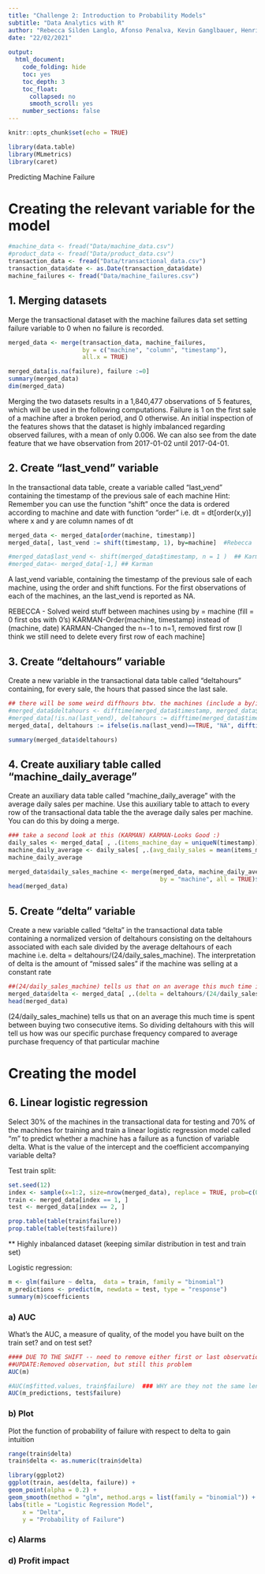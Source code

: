 ```yaml
---
title: "Challenge 2: Introduction to Probability Models"
subtitle: "Data Analytics with R"
author: "Rebecca Silden Langlo, Afonso Penalva, Kevin Ganglbauer, Henrik Mülheims, Martí Pérez & Karmanpreet Singh" 
date: "22/02/2021"
      
output: 
  html_document:
    code_folding: hide
    toc: yes
    toc_depth: 3
    toc_float:
      collapsed: no
      smooth_scroll: yes
    number_sections: false
---
```


```r
knitr::opts_chunk$set(echo = TRUE)

library(data.table)
library(MLmetrics)
library(caret)
```

Predicting Machine Failure

# Creating the relevant variable for the model
```r
#machine_data <- fread("Data/machine_data.csv")
#product_data <- fread("Data/product_data.csv")
transaction_data <- fread("Data/transactional_data.csv")
transaction_data$date <- as.Date(transaction_data$date)
machine_failures <- fread("Data/machine_failures.csv")
```


## 1. Merging datasets 
Merge the transactional dataset with the machine failures data set setting failure variable to 0 when no failure is recorded.

```r
merged_data <- merge(transaction_data, machine_failures, 
                     by = c("machine", "column", "timestamp"), 
                     all.x = TRUE)

merged_data[is.na(failure), failure :=0]
summary(merged_data)
dim(merged_data)
```
Merging the two datasets results in a 1,840,477 observations of 5 features, which will be used in the following computations. Failure is 1 on the first sale of a machine after a broken period, and 0 otherwise. An initial inspection of the features shows that the dataset is highly imbalanced regarding observed failures, with a mean of only 0.006. We can also see from the date feature that we have observation from 2017-01-02 until 2017-04-01. 

## 2. Create "last_vend" variable
In the transactional data table, create a variable called “last_vend” containing the timestamp of the previous sale of each machine
Hint: Remember you can use the function “shift” once the data is ordered according to machine and date with function “order” i.e. dt = dt[order(x,y)] where x and y are column names of dt
```r
merged_data <- merged_data[order(machine, timestamp)]
merged_data[, last_vend := shift(timestamp, 1), by=machine]  #Rebecca

#merged_data$last_vend <- shift(merged_data$timestamp, n = 1 )  ## Karman 
#merged_data<- merged_data[-1,] ## Karman
```
A last_vend variable, containing the timestamp of the previous sale of each machine, using the order and shift functions. For the first observations of each of the machines, an the last_vend is reported as NA.

REBECCA - Solved weird stuff between machines using by = machine (fill = 0 first obs with 0's)
KARMAN-Order(machine, timestamp) instead of (machine, date)
KARMAN-Changed the n=-1 to n=1, removed first row [I think we still need to delete every first row of each machine]

## 3. Create "deltahours" variable
Create a new variable in the transactional data table called “deltahours” containing, for every sale, the hours that passed since the last sale.
```r
## there will be some weird diffhours btw. the machines (include a by/if function?)
#merged_data$deltahours <- difftime(merged_data$timestamp, merged_data$last_vend, units = "hours")
#merged_data[!is.na(last_vend), deltahours := difftime(merged_data$timestamp, merged_data$last_vend, units = "hours"), by=machine]
merged_data[, deltahours := ifelse(is.na(last_vend)==TRUE, "NA", difftime(merged_data$timestamp, merged_data$last_vend, units = "hours")), by=machine]

summary(merged_data$deltahours)
```



## 4. Create auxiliary table called "machine_daily_average"
Create an auxiliary data table called “machine_daily_average” with the average daily sales per machine. 
Use this auxiliary table to attach to every row of the transactional data table the the average daily sales per machine. You can do this by doing a merge.
```r
### take a second look at this (KARMAN) KARMAN-Looks Good :)
daily_sales <- merged_data[ , .(items_machine_day = uniqueN(timestamp)), by = .(machine, date)]
machine_daily_average <- daily_sales[ ,.(avg_daily_sales = mean(items_machine_day)), by = machine]
machine_daily_average
```

```r
merged_data$daily_sales_machine <- merge(merged_data, machine_daily_average, 
                                           by = "machine", all = TRUE)$avg_daily_sales
head(merged_data)
```


## 5. Create "delta" variable 
Create a new variable called “delta” in the transactional data table containing a normalized version of deltahours consisting on the deltahours associated with each sale divided by the average deltahours of each machine i.e. delta = deltahours/(24/daily_sales_machine). The interpretation of delta is the amount of “missed sales” if the machine was selling at a constant rate

```r
##(24/daily_sales_machine) tells us that on an average this much time is spent between buying two consecutive items. So dividing deltahours with this will tell us how was our specific purchase frequency compared to average purchase frequency of that particular machine 
merged_data$delta <- merged_data[ ,.(delta = deltahours/(24/daily_sales_machine)),]
head(merged_data)    
```

(24/daily_sales_machine) tells us that on an average this much time is spent between buying two consecutive items. So dividing deltahours with this will tell us how was our specific purchase frequency compared to average purchase frequency of that particular machine 

# Creating the model 

## 6. Linear logistic regression 
Select 30% of the machines in the transactional data for testing and 70% of the machines for training and train a linear logistic regression model called “m” to predict whether a machine has a failure as a function of variable delta. What is the value of the intercept and the coefficient accompanying variable delta?

Test train split: 
```r
set.seed(12)
index <- sample(x=1:2, size=nrow(merged_data), replace = TRUE, prob=c(0.7, 0.3))
train <- merged_data[index == 1, ]
test <- merged_data[index == 2, ]

prop.table(table(train$failure))
prop.table(table(test$failure))
```
** Highly inbalanced dataset (keeping similar distribution in test and train set)

Logistic regression: 
```r
m <- glm(failure ~ delta,  data = train, family = "binomial")
m_predictions <- predict(m, newdata = test, type = "response")
summary(m)$coefficients

```


### a) AUC 
What’s the AUC, a measure of quality, of the model you have built on the train set? and on test set?
```r
#### DUE TO THE SHIFT -- need to remove either first or last observation
##UPDATE:Removed observation, but still this problem
AUC(m)

#AUC(m$fitted.values, train$failure)  ### WHY are they not the same lenght??
AUC(m_predictions, test$failure)
```


### b) Plot
Plot the function of probability of failure with respect to delta to gain intuition
```r
range(train$delta) 
train$delta <- as.numeric(train$delta)

library(ggplot2) 
ggplot(train, aes(delta, failure)) +
geom_point(alpha = 0.2) +
geom_smooth(method = "glm", method.args = list(family = "binomial")) +
labs(title = "Logistic Regression Model", 
    x = "Delta",
    y = "Probability of Failure")
```


### c) Alarms 


### d) Profit impact


